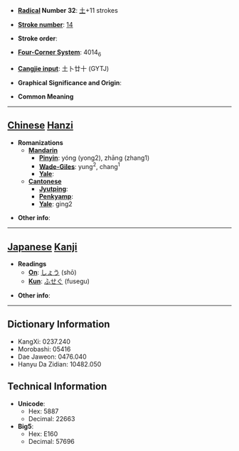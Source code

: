 * '''[[Wiktionary:Chinese radical index| Radical]] Number 32''': [[Wiktionary:Chinese radical index 土|土]]+11 strokes

* '''[[Wiktionary:Chinese total strokes index|Stroke number]]''': [[Wiktionary:Chinese total strokes index 14|14]]

* '''Stroke order''': 

* '''[[Wiktionary:Chinese four corner index|Four-Corner System]]''': 4014<sub>6</sub>

* '''[[Wiktionary:Chinese Cangjie index|Cangjie input]]''': 土卜廿十 (GYTJ)

* '''Graphical Significance and Origin''': 

* '''Common Meaning'''

----

== [[Chinese]] [[Hanzi]] ==

* '''Romanizations'''
** '''[[Mandarin]]'''
*** '''[[Pinyin]]''': yóng (yong2), zhāng (zhang1)
*** '''[[Wade-Giles]]''': yung<sup>2</sup>, chang<sup>1</sup>
*** '''[[Yale]]''': 
** '''[[Cantonese]]'''
*** '''[[Jyutping]]''':
*** '''[[Penkyamp]]''': 
*** '''[[Yale]]''': ging2

* '''Other info''': 

----

== [[Japanese]] [[Kanji]] ==

* '''Readings'''
** '''[[On]]''': [[しょう]] (shō)
** '''[[Kun]]''': [[ふせぐ]] (fusegu)

* '''Other info''':  

----

== Dictionary Information ==

* KangXi: 0237.240
* Morobashi: 05416
* Dae Jaweon: 0476.040
* Hanyu Da Zidian: 10482.050

== Technical Information ==

* '''Unicode''':
** Hex: 5887
** Decimal: 22663
* '''Big5''':
** Hex: E160
** Decimal: 57696